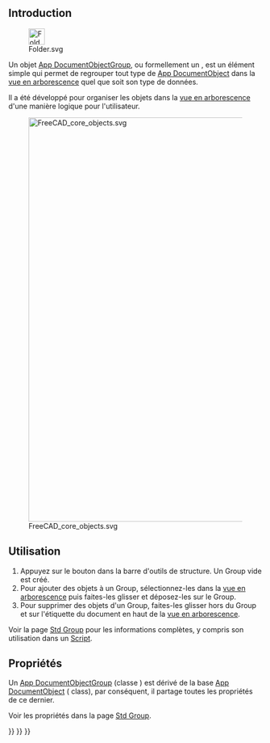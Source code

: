 <languages/>

== Introduction ==

[[File:Folder.svg|32px]]

Un objet [[App_DocumentObjectGroup/fr|App DocumentObjectGroup]], ou formellement un {{incode|App::DocumentObjectGroup}}, est un élément simple qui permet de regrouper tout type de [[App_DocumentObject/fr|App DocumentObject]] dans la [[Tree_view/fr|vue en arborescence]] quel que soit son type de données.

Il a été développé pour organiser les objets dans la [[Tree_view/fr|vue en arborescence]] d'une manière logique pour l'utilisateur.

[[File:FreeCAD_core_objects.svg|800px]]

{{Caption|Diagramme simplifié des relations entre les objets principaux du programme. La classe {{incode|App::DocumentObjectGroup}} a une extension qui lui permet de regrouper tout type d'objet. Le groupe lui-même n'a pas beaucoup de propriétés.}}

<span id="Usage"></span>
==Utilisation==

# Appuyez sur le bouton {{Button|[[File:Std_Group.svg|16px]] [[Std_Group/fr|Std Group]]}} dans la barre d'outils de structure. Un Group vide est créé.
# Pour ajouter des objets à un Group, sélectionnez-les dans la [[Tree_view/fr|vue en arborescence]] puis faites-les glisser et déposez-les sur le Group.
# Pour supprimer des objets d'un Group, faites-les glisser hors du Group et sur l'étiquette du document en haut de la [[Tree_view/fr|vue en arborescence]].

Voir la page [[Std_Group/fr|Std Group]] pour les informations complètes, y compris son utilisation dans un [[Std_Group/fr#Script|Script]].

<span id="Properties"></span>
== Propriétés ==

Un [[App_DocumentObjectGroup/fr|App DocumentObjectGroup]] (classe {{incode|App::DocumentObjectGroup}}) est dérivé de la base [[App_DocumentObject/fr|App DocumentObject]] ({{incode|App::DocumentObject}} class), par conséquent, il partage toutes les propriétés de ce dernier.

Voir les propriétés dans la page [[Std_Group/fr|Std Group]].


{{Std Base navi{{#translation:}}}}
{{Document objects navi{{#translation:}}}}
{{Userdocnavi{{#translation:}}}}